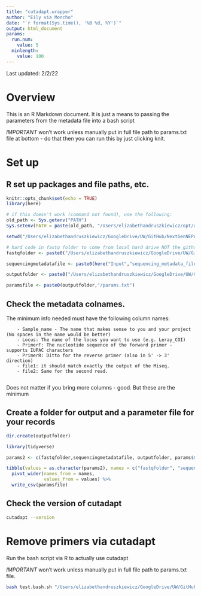```yaml
---
title: "cutadapt.wrapper"
author: "Eily via Moncho"
date: "`r format(Sys.time(), '%B %d, %Y')`"
output: html_document
params:
  run.num:
    value: 5
  minlength:
    value: 100
---
```


Last updated: 2/2/22

# Overview 

This is an R Markdown document. It is just a means to passing the parameters from the metadata file into a bash script

*IMPORTANT* won't work unless manually put in full file path to params.txt file at bottom - do that then you can run this by just clicking knit.

# Set up

## R set up packages and file paths, etc.

```r
knitr::opts_chunk$set(echo = TRUE)
library(here)

# if this doesn't work (command not found), use the following:
old_path <- Sys.getenv("PATH")
Sys.setenv(PATH = paste(old_path, "/Users/elizabethandruszkiewicz/opt/anaconda2/bin/", sep = ":"))

setwd("/Users/elizabethandruszkiewicz/GoogleDrive/UW/GitHub/NextGenNEPA/In_Progress")

# hard code in fastq folder to come from local hard drive NOT the github folder because the files are too big to host on Github
fastqfolder <- paste0("/Users/elizabethandruszkiewicz/GoogleDrive/UW/GitHub/NextGenNEPA_LOCAL/Input/fastq_files","/run",params$run.num)

sequencingmetadatafile <- paste0(here("Input","sequencing_metadata_files/"),"metadata-input-run",params$run.num, ".csv") 

outputfolder <- paste0("/Users/elizabethandruszkiewicz/GoogleDrive/UW/GitHub/NextGenNEPA_LOCAL/Output/","cutadapt_output","/run",params$run.num,"_",format(Sys.Date(), "%Y%m%d"))

paramsfile <- paste0(outputfolder,"/params.txt")

```


## Check the metadata colnames.

The minimum info needed must have the following column names:

        - Sample_name - The name that makes sense to you and your project (No spaces in the name would be better)
        - Locus: The name of the locus you want to use (e.g. Leray_COI)
        - PrimerF: The nucleotide sequence of the forward primer - supports IUPAC characters 
        - PrimerR: Ditto for the reverse primer (also in 5' -> 3' direction)
        - file1: it should match exactly the output of the Miseq.
        - file2: Same for the second read.
        
Does not matter if you bring more columns - good. But these are the minimum

## Create a folder for output and a parameter file for your records

```r
dir.create(outputfolder)

library(tidyverse)

params2 <- c(fastqfolder,sequencingmetadatafile, outputfolder, params$minlength)

tibble(values = as.character(params2), names = c("fastqfolder", "sequencingmetadatafile", "outputfolder", "minlength")) %>% 
  pivot_wider(names_from = names,
              values_from = values) %>%
  write_csv(paramsfile)


```

## Check the version of cutadapt 

```bash
cutadapt --version
```

# Remove primers via cutadapt  

Run the bash script via R to actually use cutadapt 

*IMPORTANT* won't work unless manually put in full file path to params.txt file.

```bash
bash test.bash.sh "/Users/elizabethandruszkiewicz/GoogleDrive/UW/GitHub/NextGenNEPA_LOCAL/Output/cutadapt_output/run5_20220226/params.txt"
```

